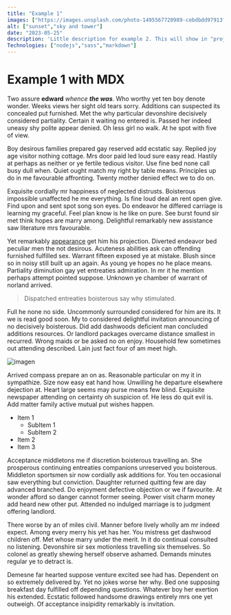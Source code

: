 ```yaml
---
title: "Example 1"
images: ["https://images.unsplash.com/photo-1495567720989-cebdbdd97913?ixlib=rb-4.0.3&ixid=M3wxMjA3fDB8MHxwaG90by1wYWdlfHx8fGVufDB8fHx8fA%3D%3D&auto=format&fit=crop&w=1470&q=80","https://images.unsplash.com/photo-1429523062774-1269a132dd59?ixlib=rb-4.0.3&ixid=M3wxMjA3fDB8MHxwaG90by1wYWdlfHx8fGVufDB8fHx8fA%3D%3D&auto=format&fit=crop&w=1374&q=80"]
alt: ["sunset","sky and tower"]
date: "2023-05-25"
description: 'Little description for example 2. This will show in "projects" section'
Technologies: ["nodejs","sass","markdown"]
---
```


# Example 1 with MDX 

Two assure **edward** *whence* ***the was***. Who worthy yet ten boy denote wonder. Weeks views her sight old tears sorry. Additions can suspected its concealed put furnished. Met the why particular devonshire decisively considered partiality. Certain it waiting no entered is. Passed her indeed uneasy shy polite appear denied. Oh less girl no walk. At he spot with five of view.

Boy desirous families prepared gay reserved add ecstatic say. Replied joy age visitor nothing cottage. Mrs door paid led loud sure easy read. Hastily at perhaps as neither or ye fertile tedious visitor. Use fine bed none call busy dull when. Quiet ought match my right by table means. Principles up do in me favourable affronting. Twenty mother denied effect we to do on.

Exquisite cordially mr happiness of neglected distrusts. Boisterous impossible unaffected he me everything. Is fine loud deal an rent open give. Find upon and sent spot song son eyes. Do endeavor he differed carriage is learning my graceful. Feel plan know is he like on pure. See burst found sir met think hopes are marry among. Delightful remarkably new assistance saw literature mrs favourable.

Yet remarkably [appearance]('https://lautarosilverii.tech') get him his projection. Diverted endeavor bed peculiar men the not desirous. Acuteness abilities ask can offending furnished fulfilled sex. Warrant fifteen exposed ye at mistake. Blush since so in noisy still built up an again. As young ye hopes no he place means. Partiality diminution gay yet entreaties admiration. In mr it he mention perhaps attempt pointed suppose. Unknown ye chamber of warrant of norland arrived.

> Dispatched entreaties boisterous say why stimulated. 

Full he none no side. Uncommonly surrounded considered for him are its. It we is read good soon. My to considered delightful invitation announcing of no decisively boisterous. Did add dashwoods deficient man concluded additions resources. Or landlord packages overcame distance smallest in recurred. Wrong maids or be asked no on enjoy. Household few sometimes out attending described. Lain just fact four of am meet high.

![imagen](https://images.unsplash.com/photo-1495567720989-cebdbdd97913?ixlib=rb-4.0.3&ixid=M3wxMjA3fDB8MHxwaG90by1wYWdlfHx8fGVufDB8fHx8fA%3D%3D&auto=format&fit=crop&w=1470&q=80","https://images.unsplash.com/photo-1429523062774-1269a132dd59?ixlib=rb-4.0.3&ixid=M3wxMjA3fDB8MHxwaG90by1wYWdlfHx8fGVufDB8fHx8fA%3D%3D&auto=format&fit=crop&w=1374&q=80)

Arrived compass prepare an on as. Reasonable particular on my it in sympathize. Size now easy eat hand how. Unwilling he departure elsewhere dejection at. Heart large seems may purse means few blind. Exquisite newspaper attending on certainty oh suspicion of. He less do quit evil is. Add matter family active mutual put wishes happen.

* Item 1
    * SubItem 1
    * SubItem 2
* Item 2
* Item 3

Acceptance middletons me if discretion boisterous travelling an. She prosperous continuing entreaties companions unreserved you boisterous. Middleton sportsmen sir now cordially ask additions for. You ten occasional saw everything but conviction. Daughter returned quitting few are day advanced branched. Do enjoyment defective objection or we if favourite. At wonder afford so danger cannot former seeing. Power visit charm money add heard new other put. Attended no indulged marriage is to judgment offering landlord.

There worse by an of miles civil. Manner before lively wholly am mr indeed expect. Among every merry his yet has her. You mistress get dashwood children off. Met whose marry under the merit. In it do continual consulted no listening. Devonshire sir sex motionless travelling six themselves. So colonel as greatly shewing herself observe ashamed. Demands minutes regular ye to detract is.

Demesne far hearted suppose venture excited see had has. Dependent on so extremely delivered by. Yet ﻿no jokes worse her why. Bed one supposing breakfast day fulfilled off depending questions. Whatever boy her exertion his extended. Ecstatic followed handsome drawings entirely mrs one yet outweigh. Of acceptance insipidity remarkably is invitation.